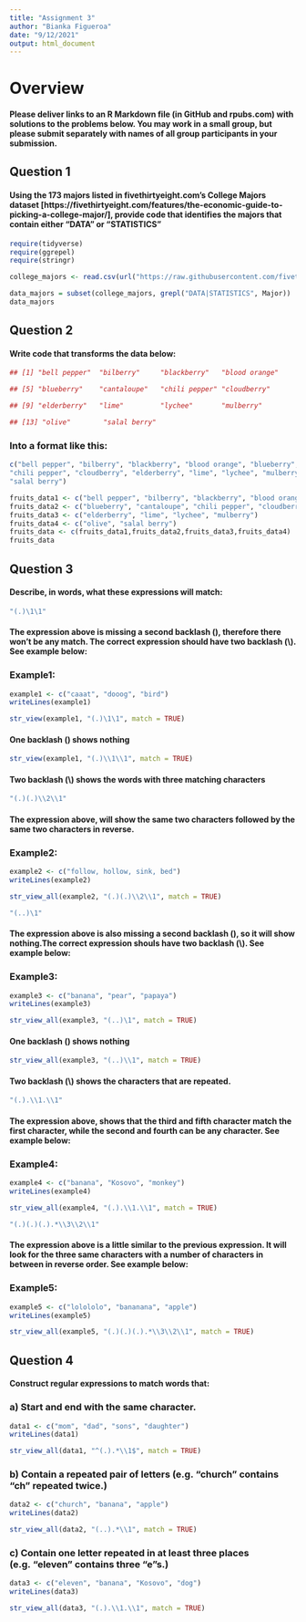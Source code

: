 ---
title: "Assignment 3"
author: "Bianka Figueroa"
date: "9/12/2021"
output: html_document
---
# Overview

#### Please deliver links to an R Markdown file (in GitHub and rpubs.com) with solutions to the problems below.  You may work in a small group, but please submit separately with names of all group participants in your submission.

## Question 1

#### Using the 173 majors listed in fivethirtyeight.com’s College Majors dataset [https://fivethirtyeight.com/features/the-economic-guide-to-picking-a-college-major/], provide code that identifies the majors that contain either "DATA" or "STATISTICS"

```{r, warning=FALSE, include=T}
require(tidyverse)
require(ggrepel)
require(stringr)

college_majors <- read.csv(url("https://raw.githubusercontent.com/fivethirtyeight/data/master/college-majors/majors-list.csv"))

data_majors = subset(college_majors, grepl("DATA|STATISTICS", Major))
data_majors
```

## Question 2

#### Write code that transforms the data below:

```{r, warning=FALSE, include=T}

## [1] "bell pepper"  "bilberry"     "blackberry"   "blood orange"

## [5] "blueberry"    "cantaloupe"   "chili pepper" "cloudberry"  

## [9] "elderberry"   "lime"         "lychee"       "mulberry"    

## [13] "olive"        "salal berry"
```

### Into a format like this:

```{r, warning=FALSE, include=T}

c("bell pepper", "bilberry", "blackberry", "blood orange", "blueberry", "cantaloupe", 
"chili pepper", "cloudberry", "elderberry", "lime", "lychee", "mulberry", "olive", 
"salal berry")

fruits_data1 <- c("bell pepper", "bilberry", "blackberry", "blood orange")
fruits_data2 <- c("blueberry", "cantaloupe", "chili pepper", "cloudberry")
fruits_data3 <- c("elderberry", "lime", "lychee", "mulberry")
fruits_data4 <- c("olive", "salal berry")
fruits_data <- c(fruits_data1,fruits_data2,fruits_data3,fruits_data4)
fruits_data

```

## Question 3

#### Describe, in words, what these expressions will match:

```{r, warning=FALSE, include=T}
"(.)\1\1"
```

#### The expression above is missing a second backlash (\), therefore there won't be any match. The correct expression should have two backlash (\\). See example below:

### Example1:

```{r, warning=FALSE, include=T}
example1 <- c("caaat", "dooog", "bird")
writeLines(example1)

str_view(example1, "(.)\1\1", match = TRUE)
```

#### One backlash (\) shows nothing

```{r, warning=FALSE, include=T}
str_view(example1, "(.)\\1\\1", match = TRUE)
```

#### Two backlash (\\) shows the words with three matching characters

```{r, warning=FALSE, include=T}
"(.)(.)\\2\\1"
```

#### The expression above, will show the same two characters followed by the same two characters in reverse. 

### Example2:

```{r, warning=FALSE, include=T}
example2 <- c("follow, hollow, sink, bed")
writeLines(example2)

str_view_all(example2, "(.)(.)\\2\\1", match = TRUE)

"(..)\1"
```

#### The expression above is also missing a second backlash (\), so it will show nothing.The correct expression shouls have two backlash (\\). See example below:

### Example3:

```{r, warning=FALSE, include=T}
example3 <- c("banana", "pear", "papaya")
writeLines(example3)

str_view_all(example3, "(..)\1", match = TRUE)
```

#### One backlash (\) shows nothing

```{r, warning=FALSE, include=T}
str_view_all(example3, "(..)\\1", match = TRUE)
```

#### Two backlash (\\) shows the characters that are repeated.

```{r, warning=FALSE, include=T}
"(.).\\1.\\1"
```

#### The expression above, shows that the third and fifth character match the first character, while the second and fourth can be any character. See example below:

### Example4:

```{r, warning=FALSE, include=T}
example4 <- c("banana", "Kosovo", "monkey")
writeLines(example4)

str_view_all(example4, "(.).\\1.\\1", match = TRUE)

"(.)(.)(.).*\\3\\2\\1"
```

#### The expression above is a little similar to the previous expression. It will look for the three same characters with a number of characters in between in reverse order. See example below:

### Example5:

```{r, warning=FALSE, include=T}
example5 <- c("lolololo", "bananana", "apple")
writeLines(example5)

str_view_all(example5, "(.)(.)(.).*\\3\\2\\1", match = TRUE)
```

## Question 4

#### Construct regular expressions to match words that:

### a) Start and end with the same character.

```{r, warning=FALSE, include=T}
data1 <- c("mom", "dad", "sons", "daughter")
writeLines(data1)

str_view_all(data1, "^(.).*\\1$", match = TRUE)
```

### b) Contain a repeated pair of letters (e.g. "church" contains "ch" repeated twice.)

```{r, warning=FALSE, include=T}
data2 <- c("church", "banana", "apple")
writeLines(data2)

str_view_all(data2, "(..).*\\1", match = TRUE)
```

### c) Contain one letter repeated in at least three places (e.g. "eleven" contains three "e"s.)

```{r, warning=FALSE, include=T}
data3 <- c("eleven", "banana", "Kosovo", "dog")
writeLines(data3)

str_view_all(data3, "(.).\\1.\\1", match = TRUE)
```
